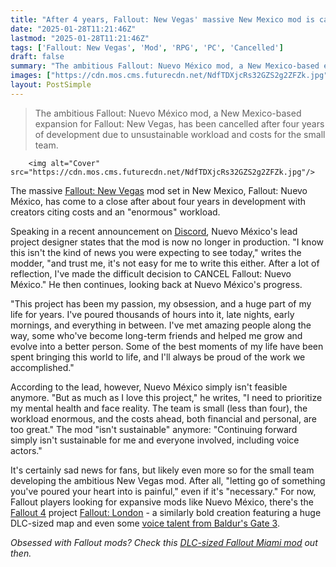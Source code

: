 ```yaml
---
title: "After 4 years, Fallout: New Vegas' massive New Mexico mod is canceled: 'Continuing forward simply isn't sustainable'"
date: "2025-01-28T11:21:46Z"
lastmod: "2025-01-28T11:21:46Z"
tags: ['Fallout: New Vegas', 'Mod', 'RPG', 'PC', 'Cancelled']
draft: false
summary: "The ambitious Fallout: Nuevo México mod, a New Mexico-based expansion for Fallout: New Vegas, has been cancelled after four years of development due to unsustainable workload and costs for the small team."
images: ["https://cdn.mos.cms.futurecdn.net/NdfTDXjcRs32GZS2g2ZFZk.jpg"]
layout: PostSimple
---
```

> The ambitious Fallout: Nuevo México mod, a New Mexico-based expansion for Fallout: New Vegas, has been cancelled after four years of development due to unsustainable workload and costs for the small team.


        <img alt="Cover" src="https://cdn.mos.cms.futurecdn.net/NdfTDXjcRs32GZS2g2ZFZk.jpg"/>
        
The massive [<u>Fallout: New Vegas</u>](https://www.gamesradar.com/fallout-new-vegas/) mod set in New Mexico, Fallout: Nuevo México, has come to a close after about four years in development with creators citing costs and an "enormous" workload.

Speaking in a recent announcement on [<u>Discord</u>](http://discord.gg/MBKhXN4JMM), Nuevo México's lead project designer states that the mod is now no longer in production. "I know this isn't the kind of news you were expecting to see today," writes the modder, "and trust me, it's not easy for me to write this either. After a lot of reflection, I've made the difficult decision to CANCEL Fallout: Nuevo México." He then continues, looking back at Nuevo México's progress.

"This project has been my passion, my obsession, and a huge part of my life for years. I've poured thousands of hours into it, late nights, early mornings, and everything in between. I've met amazing people along the way, some who've become long-term friends and helped me grow and evolve into a better person. Some of the best moments of my life have been spent bringing this world to life, and I'll always be proud of the work we accomplished."

According to the lead, however, Nuevo México simply isn't feasible anymore. "But as much as I love this project," he writes, "I need to prioritize my mental health and face reality. The team is small (less than four), the workload enormous, and the costs ahead, both financial and personal, are too great." The mod "isn't sustainable" anymore: "Continuing forward simply isn't sustainable for me and everyone involved, including voice actors."

It's certainly sad news for fans, but likely even more so for the small team developing the ambitious New Vegas mod. After all, "letting go of something you've poured your heart into is painful," even if it's "necessary." For now, Fallout players looking for expansive mods like Nuevo México, there's the [<u>Fallout 4</u>](https://www.gamesradar.com/fallout-4/) project [<u>Fallout: London</u>](https://www.gamesradar.com/games/fallout/almost-100-modders-spent-5-years-making-fallout-london-an-rpg-mod-so-expansive-its-creators-call-it-fallout-45/) - a similarly bold creation featuring a huge DLC-sized map and even some [<u>voice talent from Baldur's Gate 3</u>](https://www.gamesradar.com/massive-fallout-mod-recruits-voice-talent-from-baldurs-gate-3-a-plague-tale-requiem-final-fantasy-16-and-more/).

*Obsessed with Fallout mods? Check this *[<u><em>DLC-sized Fallout Miami mod</em></u>](https://www.gamesradar.com/games/fallout/as-fallout-tv-show-hype-continues-but-fallout-4s-new-gen-upgrade-falters-the-dlc-sized-fallout-miami-mod-takes-the-post-apocalypse-to-the-beach-with-a-new-trailer/)* out then.*
        